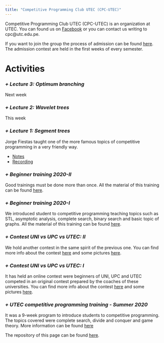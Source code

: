 ```yaml
---
title: "Competitive Programming Club UTEC (CPC-UTEC)"
---
```


Competitive Programming Club UTEC (CPC-UTEC) is an organization at UTEC. You can found us on [Facebook](https://www.facebook.com/CPC.UTEC/) or you can contact us writing to cpc@utc.edu.pe.

If you want to join the group the process of admission can be found [here](./images/organization/selection.jpg). The admission contest are held in the first weeks of every semester.

# Activities

### *+ Lecture 3: Optimum branching*
Next week 

### *+ Lecture 2: Wavelet trees*
This week

### *+ Lecture 1: Segment trees*
Jorge Fiestas taught one of the more famous topics of competitive programming in a very friendly way.

+ [Notes](./lectures/lecture-01/notes.pdf)
+ [Recording](https://utec.zoom.us/rec/share/JfY6zm83NJGgEPtfrgJfQnVLJMKWlxAhzREBrEdpVEWNIxEt270l7Ur8jKipVQPq.ie-slaUZtjVn1xIH?startTime=1604791504000)

### *+ Beginner training 2020-II*
Good trainings must be done more than once. All the material of this training can be found [here](https://github.com/CPC-UTEC/theory/tree/master/2020-II).

### *+ Beginner training 2020-I*
We introduced student to competitive programming teaching topics such as STL, asymptotic analysis, complete search, binary search and basic topic of graphs. All the material of this training can be found [here](https://github.com/CPC-UTEC/theory/tree/master/2020-I).

### *+ Contest UNI vs UPC vs UTEC: II*
We hold another contest in the same spirit of the previous one. You can find more info about the contest [here](./class-16.html) and some pictures [here](./gallery.html).


### *+ Contest UNI vs UPC vs UTEC: I*
It has held an online contest were beginners of UNI, UPC and UTEC competed in an original contest prepared by the 
coaches of these universities. You can find more info about the contest [here](./class-10.html) and some pictures 
[here](./gallery.html).

### *+ UTEC competitive programming training - Summer 2020*
It was a 9-week program to introduce students to competitive programming. The topics covered were complete search, 
divide and conquer and game theory. More information can be found [here](./index-summer.html)

The repository of this page can be found [here](https://github.com/CPC-UTEC/blog).

<script>
$("#index-page")
  .addClass("active");
</script>
